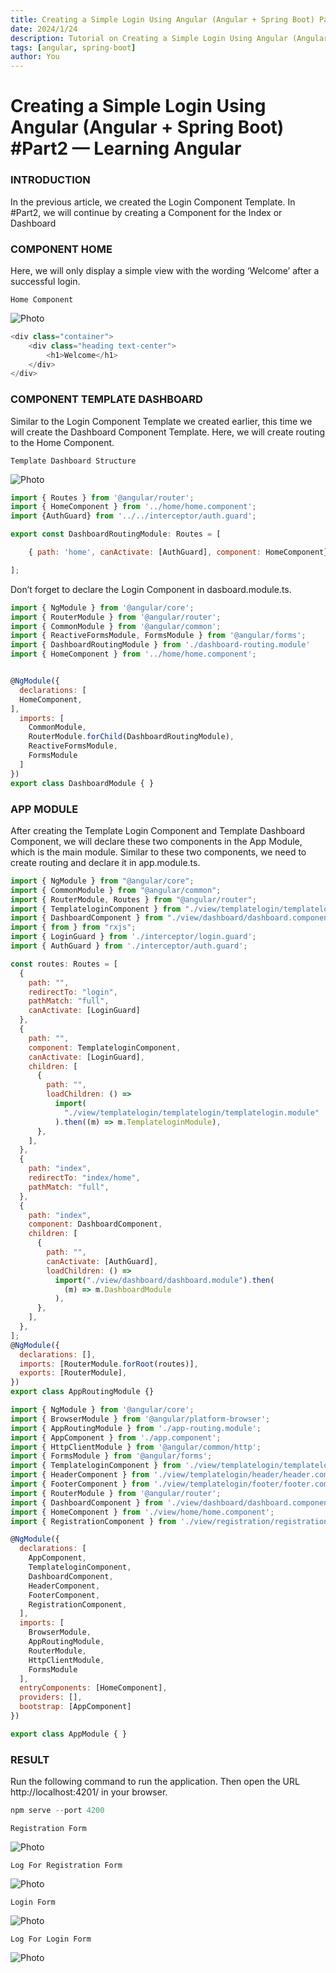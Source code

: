 ```yaml
---
title: Creating a Simple Login Using Angular (Angular + Spring Boot) Part2 — Learning Angular
date: 2024/1/24
description: Tutorial on Creating a Simple Login Using Angular (Angular + Spring Boot) Part2
tags: [angular, spring-boot]
author: You
---
```



# Creating a Simple Login Using Angular (Angular + Spring Boot) #Part2 — Learning Angular

### INTRODUCTION

In the previous article, we created the Login Component Template. In #Part2, we will continue by creating a Component for the Index or Dashboard

### COMPONENT HOME

Here, we will only display a simple view with the wording ‘Welcome’ after a successful login.

`Home Component`

<Image
  src="/images/post12_img1.webp"
  alt="Photo"
  width={1125}
  height={750}
  priority
  className="next-image"
/>

```js
<div class="container">
    <div class="heading text-center">
        <h1>Welcome</h1>
    </div>
</div>
```

### COMPONENT TEMPLATE DASHBOARD

Similar to the Login Component Template we created earlier, this time we will create the Dashboard Component Template. Here, we will create routing to the Home Component.

`Template Dashboard Structure`

<Image
  src="/images/post12_img2.webp"
  alt="Photo"
  width={1125}
  height={750}
  priority
  className="next-image"
/>

```js
import { Routes } from '@angular/router';
import { HomeComponent } from '../home/home.component';
import {AuthGuard} from '../../interceptor/auth.guard';

export const DashboardRoutingModule: Routes = [

    { path: 'home', canActivate: [AuthGuard], component: HomeComponent},

];
```

Don’t forget to declare the Login Component in dasboard.module.ts.

```js
import { NgModule } from '@angular/core';
import { RouterModule } from '@angular/router';
import { CommonModule } from '@angular/common';
import { ReactiveFormsModule, FormsModule } from '@angular/forms';
import { DashboardRoutingModule } from './dashboard-routing.module'
import { HomeComponent } from '../home/home.component';


@NgModule({
  declarations: [
  HomeComponent,
],
  imports: [
    CommonModule,
    RouterModule.forChild(DashboardRoutingModule),
    ReactiveFormsModule,
    FormsModule
  ]
})
export class DashboardModule { }
```

### APP MODULE

After creating the Template Login Component and Template Dashboard Component, we will declare these two components in the App Module, which is the main module. Similar to these two components, we need to create routing and declare it in app.module.ts.

```js
import { NgModule } from "@angular/core";
import { CommonModule } from "@angular/common";
import { RouterModule, Routes } from "@angular/router";
import { TemplateloginComponent } from "./view/templatelogin/templatelogin/templatelogin.component";
import { DashboardComponent } from "./view/dashboard/dashboard.component";
import { from } from "rxjs";
import { LoginGuard } from './interceptor/login.guard';
import { AuthGuard } from './interceptor/auth.guard';

const routes: Routes = [
  {
    path: "",
    redirectTo: "login",
    pathMatch: "full",
    canActivate: [LoginGuard]
  },
  {
    path: "",
    component: TemplateloginComponent,
    canActivate: [LoginGuard],
    children: [
      {
        path: "",
        loadChildren: () =>
          import(
            "./view/templatelogin/templatelogin/templatelogin.module"
          ).then((m) => m.TemplateloginModule),
      },
    ],
  },
  {
    path: "index",
    redirectTo: "index/home",
    pathMatch: "full",
  },
  {
    path: "index",
    component: DashboardComponent,
    children: [
      {
        path: "",
        canActivate: [AuthGuard],
        loadChildren: () =>
          import("./view/dashboard/dashboard.module").then(
            (m) => m.DashboardModule
          ),
      },
    ],
  },
];
@NgModule({
  declarations: [],
  imports: [RouterModule.forRoot(routes)],
  exports: [RouterModule],
})
export class AppRoutingModule {}
```

```js
import { NgModule } from '@angular/core';
import { BrowserModule } from '@angular/platform-browser';
import { AppRoutingModule } from './app-routing.module';
import { AppComponent } from './app.component';
import { HttpClientModule } from '@angular/common/http';
import { FormsModule } from '@angular/forms';
import { TemplateloginComponent } from './view/templatelogin/templatelogin/templatelogin.component';
import { HeaderComponent } from './view/templatelogin/header/header.component';
import { FooterComponent } from './view/templatelogin/footer/footer.component';
import { RouterModule } from '@angular/router';
import { DashboardComponent } from './view/dashboard/dashboard.component';
import { HomeComponent } from './view/home/home.component';
import { RegistrationComponent } from './view/registration/registration.component';

@NgModule({
  declarations: [
    AppComponent,
    TemplateloginComponent,
    DashboardComponent,
    HeaderComponent,
    FooterComponent,
    RegistrationComponent,
  ],
  imports: [
    BrowserModule,
    AppRoutingModule,
    RouterModule,
    HttpClientModule,
    FormsModule
  ],
  entryComponents: [HomeComponent],
  providers: [],
  bootstrap: [AppComponent]
})

export class AppModule { }
```

### RESULT 

Run the following command to run the application. Then open the URL http://localhost:4201/ in your browser.

```js
npm serve --port 4200
```

`Registration Form`

<Image
  src="/images/post12_img3.webp"
  alt="Photo"
  width={1125}
  height={750}
  priority
  className="next-image"
/>

`Log For Registration Form`

<Image
  src="/images/post12_img4.webp"
  alt="Photo"
  width={1125}
  height={750}
  priority
  className="next-image"
/>

`Login Form`

<Image
  src="/images/post12_img5.webp"
  alt="Photo"
  width={1125}
  height={750}
  priority
  className="next-image"
/>

`Log For Login Form`

<Image
  src="/images/post12_img6.webp"
  alt="Photo"
  width={1125}
  height={750}
  priority
  className="next-image"
/>